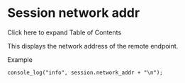 
# Session network addr 

 

Click here to expand Table of Contents

This displays the network address of the remote endpoint.

Example

```xml
console_log("info", session.network_addr + "\n");
```

   


